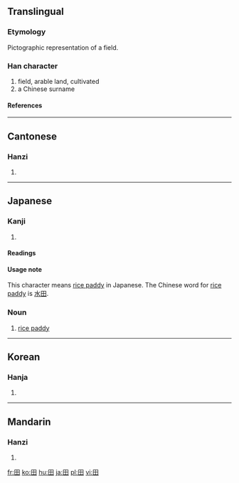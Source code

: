 ==Translingual==
===Etymology===
Pictographic representation of a field.
===Han character===
{{Han char|rn=102|rad=田|as=00|sn=5|four=6040<sub>0</sub>|canj=田 (W)|ids=⿴[[囗]][[十]]}}
# field, arable land, cultivated
# a Chinese surname
====References====
{{Han ref|kx=0756.110|dkj=21723|dj=1167.010|hdz=42524.010|uh=7530|ud=30000|bh=A5D0|bd=42448}}
----

==Cantonese==
===Hanzi===
{{yue-hanzi|jyut=|y=tin4}}
# {{defn|Cantonese}}
----
==Japanese==
===Kanji===
{{ja-kanji|grade=1|rs=田00}}
# {{defn|Japanese}}
====Readings====
{{ja-readings|on=[[でん]] (den), [[てん]] (ten)|kun=[[た]] (ta), [[かり]] (kari)}}

====Usage note====
This character means [[rice paddy]] in Japanese. The Chinese word for [[rice paddy]] is [[水田]].

===Noun===
{{ja-noun|k|hira=た|rom=ta}}
#[[rice paddy]]

----
==Korean==
===Hanja===
{{ko-hanja|hangeul=전|eumhun=밭|rv=jeon|mr=chŏn|y=cen}}
# {{defn|Korean}}

----
==Mandarin==
===Hanzi===
{{cmn-hanzi|pin=[[tián]] (tian2), [[yāo]] (yao1)|wg=t'ien<sup>2</sup>, yao<sup>1</sup>}}
# {{defn|Mandarin}}

[[fr:田]]
[[ko:田]]
[[hu:田]]
[[ja:田]]
[[pl:田]]
[[vi:田]]